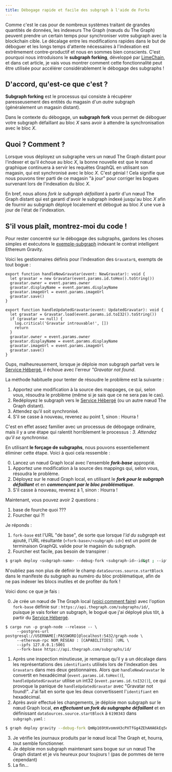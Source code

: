 ```yaml
---
title: Débogage rapide et facile des subgraph à l'aide de Forks
---
```


Comme c'est le cas pour de nombreux systèmes traitant de grandes quantités de données, les indexeurs The Graph (nœuds du The Graph) peuvent prendre un certain temps pour synchroniser votre subgraph avec la blockchain cible. Le décalage entre les modifications rapides dans le but de déboguer et les longs temps d'attente nécessaires à l'indexation est extrêmement contre-productif et nous en sommes bien conscients. C'est pourquoi nous introduisons le **subgraph forking**, développé par [LimeChain](https://limechain.tech/), et dans cet article, je vais vous montrer comment cette fonctionnalité peut être utilisée pour accélérer considérablement le débogage des subgraphs !

## D'accord, qu'est-ce que c'est ?

**Subgraph forking** est le processus qui consiste à récupérer paresseusement des entités du magasin d'un _autre_ subgraph (généralement un magasin distant).

Dans le contexte du débogage, un **subgraph fork** vous permet de déboguer votre subgraph défaillant au bloc _X_ sans avoir à attendre la synchronisation avec le bloc _X_.

## Quoi ? Comment ?

Lorsque vous déployez un subgraphe vers un nœud The Graph distant pour l'indexer et qu'il échoue au bloc _X_, la bonne nouvelle est que le nœud graphique continuera à servir les requêtes GraphQL en utilisant son magasin, qui est synchronisé avec le bloc _X_. C'est génial ! Cela signifie que nous pouvons tirer parti de ce magasin "à jour" pour corriger les bogues survenant lors de l'indexation du bloc _X_.

En bref, nous allons _fork le subgraph défaillant_ à partir d'un nœud The Graph distant qui est garanti d'avoir le subgraph indexé jusqu'au bloc _X_ afin de fournir au subgraph déployé localement et débogué au bloc _X_ une vue à jour de l'état de l'indexation.

## S'il vous plaît, montrez-moi du code !

Pour rester concentré sur le débogage des subgraphs, gardons les choses simples et exécutons le [exemple-subgraph](https://github.com/graphprotocol/graph-tooling/tree/main/examples/ethereum-gravatar) indexant le contrat intelligent Ethereum Gravity.

Voici les gestionnaires définis pour l'indexation des `Gravatar`s, exempts de tout bogue :

```tsx
export function handleNewGravatar(event: NewGravatar): void {
  let gravatar = new Gravatar(event.params.id.toHex().toString())
  gravatar.owner = event.params.owner
  gravatar.displayName = event.params.displayName
  gravatar.imageUrl = event.params.imageUrl
  gravatar.save()
}

export function handleUpdatedGravatar(event: UpdatedGravatar): void {
  let gravatar = Gravatar.load(event.params.id.toI32().toString())
  if (gravatar == null) {
    log.critical('Gravatar introuvable!', [])
    return
  }
  gravatar.owner = event.params.owner
  gravatar.displayName = event.params.displayName
  gravatar.imageUrl = event.params.imageUrl
  gravatar.save()
}
```

Oups, malheureusement, lorsque je déploie mon subgraph parfait vers le [Service Hébergé](https://thegraph.com/hosted-service/), il échoue avec l'erreur _"Gravatar not found_.

La méthode habituelle pour tenter de résoudre le problème est la suivante :

1. Apportez une modification à la source des mappages, ce qui, selon vous, résoudra le problème (même si je sais que ce ne sera pas le cas).
2. Redéployez le subgraph vers le [Service Hébergé](https://thegraph.com/hosted-service/) (ou un autre nœud The Graph distant).
3. Attendez qu’il soit synchronisé.
4. S'il se casse à nouveau, revenez au point 1, sinon : Hourra !

C'est en effet assez familier avec un processus de débogage ordinaire, mais il y a une étape qui ralentit horriblement le processus : _3. Attendez qu'il se synchronise._

En utilisant **le forçage de subgraphs**, nous pouvons essentiellement éliminer cette étape. Voici à quoi cela ressemble :

0. Lancez un nœud Graph local avec l'ensemble **_fork-base_** approprié.
1. Apportez une modification à la source des mappings qui, selon vous, résoudra le problème.
2. Déployez sur le nœud Graph local, en utilisant le **_fork pour le subgraph défaillant_** et en **_commençant par le bloc problématique_**.
3. S'il casse à nouveau, revenez à 1, sinon : Hourra !

Maintenant, vous pouvez avoir 2 questions :

1. base de fourche quoi ???
2. Fourcher qui ?!

Je réponds :

1. `fork-base` est l'URL "de base", de sorte que lorsque l'_id du subgraph_ est ajouté, l'URL résultante (`<fork-base>/<subgraph-id>`) est un point de terminaison GraphQL valide pour le magasin du subgraph.
2. Fourcher est facile, pas besoin de transpirer :

```bash
$ graph deploy <subgraph-name> --debug-fork <subgraph-id>-id&gt ; --ipfs http://localhost:5001 --node http://localhost:8020
```

N'oubliez pas non plus de définir le champ `dataSources.source.startBlock` dans le manifeste du subgraph au numéro du bloc problématique, afin de ne pas indexer les blocs inutiles et de profiter du fork !

Voici donc ce que je fais :

0. Je crée un nœud de The Graph local ([voici comment faire](https://github.com/graphprotocol/graph-node#running-a-local-graph-node)) avec l'option `fork-base` définie sur : `https://api.thegraph.com/subgraphs/id/`, puisque je vais forker un subgraph, le bogué que j'ai déployé plus tôt, à partir du [Service Hébergé](https://thegraph.com/hosted-service/).

```
$ cargo run -p graph-node --release -- \
     --postgres-url postgresql://USERNAME[:PASSWORD]@localhost:5432/graph-node \
     --ethereum-rpc NOM_RÉSEAU : [CAPABILITIES] :URL \
     --ipfs 127.0.0.1:5001
     --fork-base https://api.thegraph.com/subgraphs/id/
```

1. Après une inspection minutieuse, je remarque qu'il y a un décalage dans les représentations des `identifiants` utilisés lors de l'indexation des `Gravatars` dans mes deux gestionnaires. Alors que `handleNewGravatar` le convertit en hexadécimal (`event.params.id.toHex()`), `handleUpdatedGravatar` utilise un int32 (`event.params.id.toI32()`), ce qui provoque la panique de `handleUpdatedGravatar` avec "Gravatar not found!". J'ai fait en sorte que les deux convertissent l'`identifiant` en hexadécimal.
2. Après avoir effectué les changements, je déploie mon subgraph sur le nœud Graph local, **_en effectuant un fork du subgraphe défaillant_** et en définissant `dataSources.source.startBlock` à `6190343` dans `subgraph.yaml` :

```bash
$ graph deploy gravity --debug-fork QmNp169tKvomnH3cPXTfGg4ZEhAHA6kEq5oy1XDqAxqHmW --ipfs http://localhost:5001 --node http://localhost:8020
```

3. Je vérifie les journaux produits par le nœud local The Graph et, hourra, tout semble fonctionner.
4. Je déploie mon subgraph maintenant sans bogue sur un nœud The Graph distant et je vis heureux pour toujours ! (pas de pommes de terre cependant)
5. La fin...
